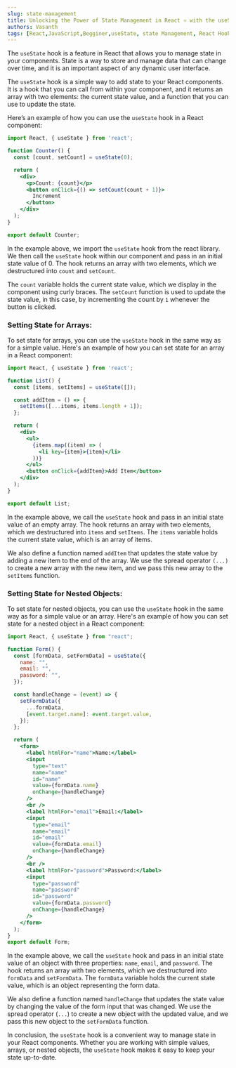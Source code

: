 ```yaml
---
slug: state-management
title: Unlocking the Power of State Management in React ⚛️ with the useState Hook, A Beginner's Guide 🔥
authors: Vasanth
tags: [React,JavaScript,Begginer,useState, state Management, React Hooks]
---
```


The `useState` hook is a feature in React that allows you to manage state in your components. State is a way to store and manage data that can change over time, and it is an important aspect of any dynamic user interface.

<!--truncate-->

The `useState` hook is a simple way to add state to your React components. It is a hook that you can call from within your component, and it returns an array with two elements: the current state value, and a function that you can use to update the state.

Here’s an example of how you can use the `useState` hook in a React component:

```jsx
import React, { useState } from 'react';

function Counter() {
  const [count, setCount] = useState(0);

  return (
    <div>
      <p>Count: {count}</p>
      <button onClick={() => setCount(count + 1)}>
        Increment
      </button>
    </div>
  );
}

export default Counter;
```

In the example above, we import the `useState` hook from the react library. We then call the `useState` hook within our component and pass in an initial state value of 0. The hook returns an array with two elements, which we destructured into `count` and `setCount`.

The `count` variable holds the current state value, which we display in the component using curly braces. The `setCount` function is used to update the state value, in this case, by incrementing the count by `1` whenever the button is clicked.

### Setting State for Arrays:

To set state for arrays, you can use the `useState` hook in the same way as for a simple value. Here's an example of how you can set state for an array in a React component:

```jsx
import React, { useState } from 'react';

function List() {
  const [items, setItems] = useState([]);

  const addItem = () => {
    setItems([...items, items.length + 1]);
  };

  return (
    <div>
      <ul>
        {items.map((item) => (
          <li key={item}>{item}</li>
        ))}
      </ul>
      <button onClick={addItem}>Add Item</button>
    </div>
  );
}

export default List;
```

In the example above, we call the `useState` hook and pass in an initial state value of an empty array. The hook returns an array with two elements, which we destructured into `items` and `setItems`. The `items` variable holds the current state value, which is an array of items.

We also define a function named `addItem` that updates the state value by adding a new item to the end of the array. We use the spread operator `(...)` to create a new array with the new item, and we pass this new array to the `setItems` function.

### Setting State for Nested Objects:

To set state for nested objects, you can use the `useState` hook in the same way as for a simple value or an array. Here's an example of how you can set state for a nested object in a React component:

```jsx
import React, { useState } from "react";

function Form() {
  const [formData, setFormData] = useState({
    name: "",
    email: "",
    password: "",
  });

  const handleChange = (event) => {
    setFormData({
      ...formData,
      [event.target.name]: event.target.value,
    });
  };

  return (
    <form>
      <label htmlFor="name">Name:</label>
      <input
        type="text"
        name="name"
        id="name"
        value={formData.name}
        onChange={handleChange}
      />
      <br />
      <label htmlFor="email">Email:</label>
      <input
        type="email"
        name="email"
        id="email"
        value={formData.email}
        onChange={handleChange}
      />
      <br />
      <label htmlFor="password">Password:</label>
      <input
        type="password"
        name="password"
        id="password"
        value={formData.password}
        onChange={handleChange}
      />
    </form>
  );
}
export default Form;
```

In the example above, we call the `useState` hook and pass in an initial state value of an object with three properties: `name`, `email`, and `password`. The hook returns an array with two elements, which we destructured into `formData` and `setFormData`. The `formData` variable holds the current state value, which is an object representing the form data.

We also define a function named `handleChange` that updates the state value by changing the value of the form input that was changed. We use the spread operator (`...`) to create a new object with the updated value, and we pass this new object to the `setFormData` function.

In conclusion, the `useState` hook is a convenient way to manage state in your React components. Whether you are working with simple values, arrays, or nested objects, the `useState` hook makes it easy to keep your state up-to-date.
